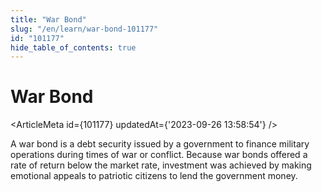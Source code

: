 ```yaml
---
title: "War Bond"
slug: "/en/learn/war-bond-101177"
id: "101177"
hide_table_of_contents: true
---
```



# War Bond

<ArticleMeta id={101177} updatedAt={'2023-09-26 13:58:54'} />
<div className='border-solid border-b border-t-0 my-4 border-[var(--ifm-color-gray-300)]' />

A war bond is a debt security issued by a government to finance military operations during times of war or conflict. Because war bonds offered a rate of return below the market rate, investment was achieved by making emotional appeals to patriotic citizens to lend the government money.
